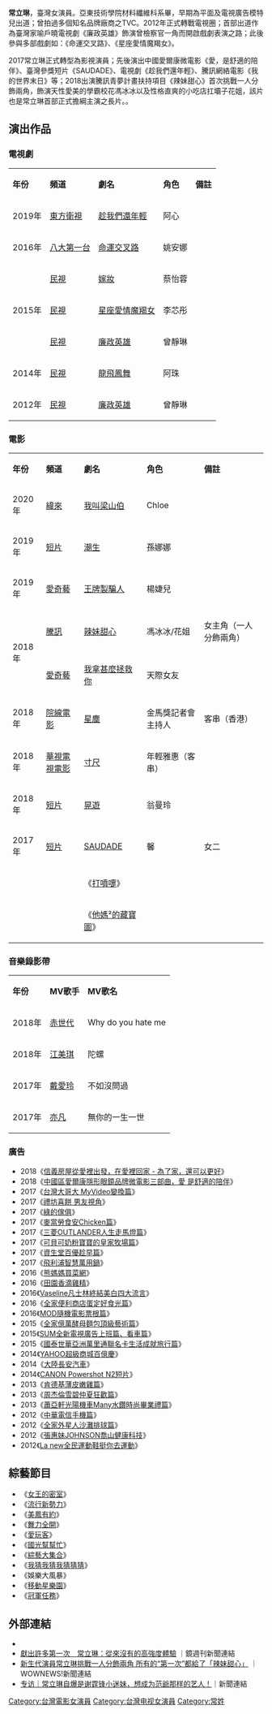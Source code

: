 {{not|張凱鈞}}
{{blpunsourced|time=2018-02-28T17:29:52+00:00}}
{{藝人
| 姓名 = 常立琳
| 類型 = 女演員
| 圖片 =
| 圖片尺寸 =
| 圖片簡介 =
| 英文名 = Chloe Chang
| 原名 = 張凱鈞
| 綽號 = 
| 國籍 = {{ROC}}
| 籍貫 =
| 出生地點 = {{ROCTW}}[[臺北市|臺北市]]
| 職業 = [[演員|演員]]、[[模特兒|模特兒]]
| 語言 = [[中華民國國語|國語]]、[[臺語|臺語]]
| 教育程度 = [[亞東技術學院|亞東技術學院]]材料纖維系
| 出道作 = 《[[廉政英雄|廉政英雄]]》
| 出道日期 = 
| 代表作 =
| 活躍年代 = 2012年至今
| 經紀公司 = 
}}

'''常立琳'''，臺灣女演員。亞東技術學院材料纖維科系畢，早期為平面及電視廣告模特兒出道；曾拍過多個知名品牌廠商之TVC。2012年正式轉戰電視圈；首部出道作為臺灣家喻戶曉電視劇《廉政英雄》飾演曾檢察官一角而開啟戲劇表演之路；此後參與多部戲劇如：《命運交叉路》、《星座愛情魔羯女》。

2017常立琳正式轉型為影視演員；先後演出中國愛爾康微電影《愛，是舒適的陪伴》、臺灣參獎短片《SAUDADE》、電視劇《趁我們還年輕》、騰訊網絡電影《我的世界末日》等；2018出演騰訊青夢計畫扶持項目《辣妹甜心》首次挑戰一人分飾兩角，飾演天性愛美的學霸校花馮冰冰以及性格直爽的小吃店扛壩子花姐，該片也是常立琳首部正式擔綱主演之長片。。

== 演出作品 ==
=== 電視劇 ===
{| class="wikitable"
|- align=center
| '''年份''' || '''頻道''' || '''劇名'''|| '''角色''' || '''備註''' 
|-
|2019年||[[東方衛視|東方衛視]] ||[[趁我們還年輕|趁我們還年輕]]|| 阿心|| 
|-
|2016年||[[八大第一台|八大第一台]]||[[命運交叉路|命運交叉路]]|| 姚安娜|| 
|-
|rowspan="3"|2015年||[[民視|民視]]||[[嫁妝|嫁妝]]|| 蔡怡蓉|| 
|-
|[[民視|民視]]||[[星座愛情魔羯女|星座愛情魔羯女]]|| 李芯彤|| 
|-
|[[民視|民視]]||[[廉政英雄|廉政英雄]]|| 曾靜琳||
|-
|2014年||[[民視|民視]]||[[龍飛鳳舞_(電視劇)|龍飛鳳舞]]|| 阿珠|| 
|-
|2012年||[[民視|民視]]||[[廉政英雄|廉政英雄]]|| 曾靜琳||
|}

===電影===
{| class="wikitable"
|- align=center
| '''年份''' || '''頻道''' || '''劇名'''|| '''角色''' || '''備註''' 
|-
|2020年||[[緯來|緯來]]||[[我叫梁山伯|我叫梁山伯]]|| Chloe || 
|-
|2019年||[[短片|短片]]||[[潮生|潮生]]|| 孫娜娜 || 
|-
|2019年||[[愛奇藝|愛奇藝]]||[[王牌製騙人|王牌製騙人]]|| 楊婕兒 ||  
|-
|rowspan="2"|2018年||[[騰訊|騰訊]]||[[辣妹甜心|辣妹甜心]]|| 馮冰冰/花姐 || 女主角（一人分飾兩角） 
|-
|[[愛奇藝|愛奇藝]]||[[我拿甚麼拯救你|我拿甚麼拯救你]]|| 天際女友 || 
|-
|2018年||[[院線電影|院線電影]]||[[星塵|星塵]]|| 金馬獎記者會主持人 || 客串（香港）  
|-
|2018年||[[華視電視電影|華視電視電影]]||[[寸尺|寸尺]]|| 年輕雅惠（客串） ||  
|-
|2018年||[[短片|短片]]||[[晃遊|晃遊]]|| 翁曼玲 ||  
|-
|2017年||[[短片|短片]]||[[SAUDADE|SAUDADE]]|| 馨 || 女二 
|-
| || ||《[[打噴嚏|打噴嚏]]》|| || 
|-
| || ||《[[他媽²的藏寶圖|他媽²的藏寶圖]]》|| || 
|}

===音樂錄影帶===
{| class="wikitable"
|- align=center
| '''年份''' || '''MV歌手''' || '''MV歌名''' 
|-
|2018年||[[赤世代|赤世代]]|| Why do you hate me
|-
|2018年||[[江美琪|江美琪]]|| 陀螺 
|-
|2017年||[[戴愛玲|戴愛玲]]|| 不如沒問過 
|-
|2017年||[[亦凡|亦凡]]|| 無你的一生一世 
|}

===廣告===
*2018《[[信義房屋從愛裡出發，在愛裡回家_-_為了家，還可以更好|信義房屋從愛裡出發，在愛裡回家 - 為了家，還可以更好]]》
*2018《[[中國區愛爾康隱形眼鏡品牌微電影三部曲，愛_是舒適的陪伴|中國區愛爾康隱形眼鏡品牌微電影三部曲，愛 是舒適的陪伴]]》
*2017《[[台灣大哥大_MyVideo變換篇|台灣大哥大 MyVideo變換篇]]》
*2017《[[禮坊喜餅_男友視角|禮坊喜餅 男友視角]]》
*2017《[[綠的傢俱|綠的傢俱]]》
*2017《[[麥當勞食安Chicken篇|麥當勞食安Chicken篇]]》
*2017《[[三菱OUTLANDER人生走馬燈篇|三菱OUTLANDER人生走馬燈篇]]》
*2017《[[可貝可奶粉寶寶的皇家牧場篇|可貝可奶粉寶寶的皇家牧場篇]]》
*2017《[[資生堂百優趁早篇|資生堂百優趁早篇]]》
*2017《[[飛利浦智慧萬用鍋|飛利浦智慧萬用鍋]]》
*2016《[[熊媽媽買菜網|熊媽媽買菜網]]》
*2016《[[田園香滴雞精|田園香滴雞精]]》
*2016《[[Vaseline凡士林終結美白四大流言|Vaseline凡士林終結美白四大流言]]》
*2016《[[全家便利商店蛋定好食光篇|全家便利商店蛋定好食光篇]]》
*2016《[[MOD隨機電影票根篇|MOD隨機電影票根篇]]》
*2015《[[全家億萬酵母麵包頂級藝術篇|全家億萬酵母麵包頂級藝術篇]]》
*2015《[[SUM全新電視廣告上班篇、看車篇|SUM全新電視廣告上班篇、看車篇]]》
*2015《[[國泰世華亞洲萬里通聯名卡生活成就旅行篇|國泰世華亞洲萬里通聯名卡生活成就旅行篇]]》
*2014《[[YAHOO超級商城百億慶|YAHOO超級商城百億慶]]》
*2014《[[大陸長安汽車|大陸長安汽車]]》
*2014《[[CANON_Powershot_N2短片|CANON Powershot N2短片]]》
*2013《[[肯德基薄皮嫩雞篇|肯德基薄皮嫩雞篇]]》
*2013《[[周杰倫雪碧仲夏狂歡篇|周杰倫雪碧仲夏狂歡篇]]》
*2013《[[蕭亞軒光陽機車Many水鑽時尚畢業禮篇|蕭亞軒光陽機車Many水鑽時尚畢業禮篇]]》
*2012《[[中華電信手機篇|中華電信手機篇]]》
*2012《[[全家外星人沙灘排球篇|全家外星人沙灘排球篇]]》
*2012《[[張惠妹JOHNSON喬山健康科技|張惠妹JOHNSON喬山健康科技]]》
*2012《[[La_new全民運動鞋挺你去運動|La new全民運動鞋挺你去運動]]》

==綜藝節目==
*《[[女王的密室|女王的密室]]》
*《[[流行新勢力|流行新勢力]]》
*《[[美鳳有約|美鳳有約]]》
*《[[舞力全開_(節目)|舞力全開]]》
*《[[愛玩客|愛玩客]]》
*《[[國光幫幫忙|國光幫幫忙]]》
*《[[綜藝大集合|綜藝大集合]]》
*《[[我猜我猜我猜猜猜|我猜我猜我猜猜猜]]》
*《娛樂大風暴》
*《[[移動星樂園|移動星樂園]]》
*《[[冠軍任務|冠軍任務]]》

==外部連結==
*{{Facebook|Chloe.Chang1101|常立琳 Chloe}}
*[https://www.mirrormedia.mg/story/20180917ent009/?utm_source=feed_related&utm_medium=msn 獻出許多第一次　常立琳：從來沒有的高強度體驗] {{Wayback|url=https://www.mirrormedia.mg/story/20180917ent009/?utm_source=feed_related&utm_medium=msn |date=20180918231033 }}｜鏡週刊新聞連結
*[http://www.wownews.tw/newsdetail/motion/158868 新生代演員常立琳挑戰一人分飾兩角 所有的“第一次”都給了「辣妹甜心」] {{Wayback|url=http://www.wownews.tw/newsdetail/motion/158868 |date=20180918231014 }}｜WOWNEWS!新聞連結
*[https://www.toutiao.com/i6557509686730424835/ 专访｜常立琳自爆是谢霆锋小迷妹，想成为范爺那样的艺人！]｜新聞連結

[[Category:台灣電影女演員|Category:台灣電影女演員]]
[[Category:台灣电视女演員|Category:台灣电视女演員]]
[[Category:常姓|Category:常姓]]